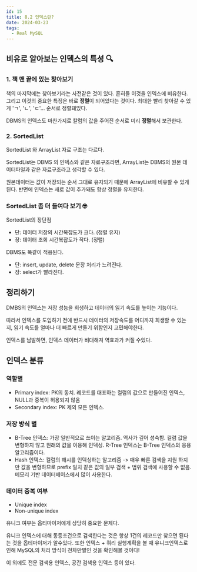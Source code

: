 ```yaml
---
id: 15
title: 8.2 인덱스란?
date: 2024-03-23
tags:
  - Real MySQL
---
```


## 비유로 알아보는 인덱스의 특성 🔍

### 1. 책 맨 끝에 있는 찾아보기

책의 마지막에는 찾아보기라는 사전같은 것이 있다.
흔히들 이것을 인덱스에 비유한다. 그리고 이것의 중요한 특징은 바로 **정렬**이 되어있다는 것이다.
최대한 빨리 찾아갈 수 있게 'ㄱ', 'ㄴ', 'ㄷ'... 순서로 정렬돼있다.

DBMS의 인덱스도 마찬가지로 칼럼의 값을 주어진 순서로 미리 **정렬**해서 보관한다.

### 2. SortedList

SortedList 와 ArrayList 자료 구조는 다르다.

SortedList는 DBMS 의 인덱스와 같은 자료구조라면,
ArrayList는 DBMS의 원본 데이터파일과 같은 자료구조라고 생각할 수 있다.

원본데이터는 값이 저장되는 순서 그대로 유지되기 때문에 ArrayList에 비유할 수 있게 된다.
반면에 인덱스는 새로 값이 추가돼도 항상 정렬을 유지한다.

### SortedList 좀 더 들여다 보기 🤓

SortedList의 장단점

- 단: 데이터 저장의 시간복잡도가 크다. (정렬 유지)
- 장: 데이터 조회 시간복잡도가 작다. (정렬)

DBMS도 똑같이 적용된다.

- 단: insert, update, delete 문장 처리가 느려진다.
- 장: select가 빨라진다.

## 정리하기

DMBS의 인덱스는 저장 성능을 희생하고 데이터의 읽기 속도를 높이는 기능이다.

따라서 인덱스를 도입하기 전에 반드시 데이터의 저장속도를 어디까지 희생할 수 있는지,
읽기 속도를 얼마나 더 빠르게 만들기 위함인지 고민해야한다.

인덱스를 남발하면, 인덱스 데이터가 비대해져 역효과가 커질 수있다.

## 인덱스 분류

### 역할별

- Primary index: PK의 동치. 레코드를 대표하는 컬럼의 값으로 만들어진 인덱스, NULL과 중복이 허용되지 않음
- Secondary index: PK 제외 모든 인덱스.

### 저장 방식 별

- B-Tree 인덱스: 가장 일반적으로 쓰이는 알고리즘. 역사가 깊어 성숙함. 컬럼 값을 변형하지 않고 원래의 값을 이용해 인덱싱.
  R-Tree 인덱스는 B-Tree 인덱스의 응용 알고리즘이다.
- Hash 인덱스: 컬럼의 해시를 인덱싱하는 알고리즘 -> 매우 빠른 검색을 지원
  하지만 값을 변형하므로 prefix 일치 같은 값의 일부 검색 + 범위 검색에 사용할 수 없음.
  메모리 기반 데이터베이스에서 많이 사용한다. 

### 데이터 중복 여부

- Unique index
- Non-unique index

유니크 여부는 옵티마이저에게 상당히 중요한 문제다.

유니크 인덱스에 대해 동등조건으로 검색한다는 것은 항상 1건의 레코드만 찾으면 된다는 것을 옵테마이저가 알수있다.
또한 인덱스 + 쿼리 실행계획을 볼 때 유니크인덱스로 인해 MySQL의 처리 방식이 천차만별인 것을 확인해볼 것이다!

이 외에도 전문 검색용 인덱스, 공간 검색용 인덱스 등이 있다.
